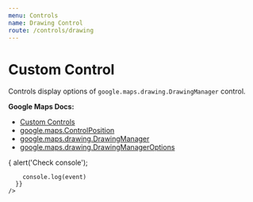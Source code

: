 ```yaml
---
menu: Controls
name: Drawing Control
route: /controls/drawing
---
```



# Custom Control

Controls display options of `google.maps.drawing.DrawingManager` control.

**Google Maps Docs:**

- [Custom Controls](https://developers.google.com/maps/documentation/javascript/examples/control-custom)
- [google.maps.ControlPosition](https://developers.google.com/maps/documentation/javascript/reference#ControlPosition)
- [google.maps.drawing.DrawingManager](https://developers.google.com/maps/documentation/javascript/3.exp/reference#DrawingManager)
- [google.maps.drawing.DrawingManagerOptions](https://developers.google.com/maps/documentation/javascript/3.exp/reference#DrawingManagerOptions)

<Playground>
  <DocsMap
    zoom={8}
    center={{ lat: 36.964, lng: -122.015 }}
  >
    <DrawingControl
      position="BOTTOM_CENTER"
      drawingModes={['CIRCLE', 'MARKER', 'POLYGON', 'POLYLINE', 'RECTANGLE']}
      onOverlayComplete={(event) => {
        alert('Check console');

        console.log(event)
      }}
    />
  </DocsMap>
</Playground>

<PropsTable of={DrawingControl} />
